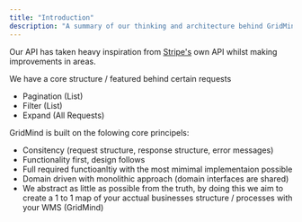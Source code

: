 ```yaml
---
title: "Introduction"
description: "A summary of our thinking and architecture behind GridMind; reading is not required but recommended so you can understand our thought process behind decisions, which will allow you to understand the API better."
---
```


Our API has taken heavy inspiration from [Stripe's](https://docs.stripe.com/api) own API whilst making improvements in areas.

We have a core structure / featured behind certain requests

- Pagination (List)
- Filter (List)
- Expand (All Requests)

GridMind is built on the folowing core principels:

- Consitency (request structure, response structure, error messages)
- Functionality first, design follows
- Full required functioanltiy with the most mimimal implementaion possible
- Domain driven with monolithic approach (domain interfaces are shared)
- We abstract as little as possible from the truth, by doing this we aim to create a 1 to 1 map of your acctual businesses structure / processes with your WMS (GridMind)